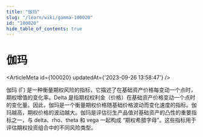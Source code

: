 ```yaml
---
title: "伽玛"
slug: "/learn/wiki/gamma-100020"
id: "100020"
hide_table_of_contents: true
---
```



# 伽玛

<ArticleMeta id={100020} updatedAt={'2023-09-26 13:58:47'} />
<div className='border-solid border-b border-t-0 my-4 border-[var(--ifm-color-gray-300)]' />

伽玛 (Γ) 是一种衡量期权风险的指标，它描述了在基础资产价格每变动一个点时，期权增值的变化率。Delta 是指期权权利金（价格）在基础资产价格变动一个点时的变化量。因此，伽玛是一个衡量期权价格随基础价格波动而变化速度的指标。伽玛越高，期权价格的波动越大。伽玛是评估衍生产品值对基础资产的凸性的重要指标之一，与 delta、rho、theta 和 vega 一起构成 “期权希腊字母”。这些指标用于评估期权投资组合中的不同风险类型。

